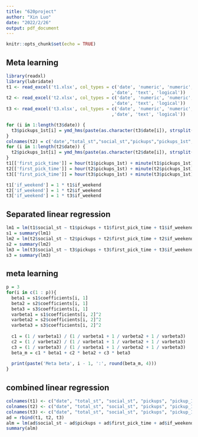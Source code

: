 ---
title: "620project"
author: "Xin Luo"
date: "2022/2/26"
output: pdf_document
---

```{r setup, include=FALSE}
knitr::opts_chunk$set(echo = TRUE)
```

## Meta learning

```{r cars}
library(readxl)
library(lubridate)
t1 <- read_excel('t1.xlsx', col_types = c('date', 'numeric', 'numeric', 'numeric'
                                        ,'date', 'text', 'logical'))
t2 <- read_excel('t2.xlsx', col_types = c('date', 'numeric', 'numeric', 'numeric'
                                        ,'date', 'text', 'logical'))
t3 <- read_excel('t3.xlsx', col_types = c('date', 'numeric', 'numeric', 'numeric'
                                        ,'date', 'text', 'logical'))
```

```{r}
for (i in 1:length(t3$date)) {
  t3$pickups_1st[i] = ymd_hms(paste(as.character(t3$date[i]), strsplit(as.character(t3$pickups_1st[i]),split = " ")[[1]][2]))
}
colnames(t2) = c('date',"total_st","social_st","pickups","pickups_1st","weekday","if_weekend")
for (i in 1:length(t2$date)) {
  t2$pickups_1st[i] = ymd_hms(paste(as.character(t2$date[i]), strsplit(as.character(t2$pickups_1st[i]),split = " ")[[1]][2]))
}
t1[['first_pick_time']] = hour(t1$pickups_1st) + minute(t1$pickups_1st)/60
t2[['first_pick_time']] = hour(t2$pickups_1st) + minute(t2$pickups_1st)/60
t3[['first_pick_time']] = hour(t3$pickups_1st) + minute(t3$pickups_1st)/60

t1['if_weekend'] = 1 * t1$if_weekend
t2['if_weekend'] = 1 * t2$if_weekend
t3['if_weekend'] = 1 * t3$if_weekend
```

## Separated linear regression
```{r pressure, echo=FALSE}
lm1 = lm(t1$social_st ~ t1$pickups + t1$first_pick_time + t1$if_weekend)
s1 = summary(lm1)
lm2 = lm(t2$social_st ~ t2$pickups + t2$first_pick_time + t2$if_weekend)
s2 = summary(lm2)
lm3 = lm(t3$social_st ~ t3$pickups + t3$first_pick_time + t3$if_weekend)
s3 = summary(lm3)
```

## meta learning
```{r}
p = 3
for(i in c(1 : p)){  
  beta1 = s1$coefficients[i, 1]
  beta2 = s2$coefficients[i, 1]
  beta3 = s3$coefficients[i, 1]
  varbeta1 = s1$coefficients[i, 2]^2
  varbeta2 = s2$coefficients[i, 2]^2
  varbeta3 = s3$coefficients[i, 2]^2
  
  c1 = (1 / varbeta1) / (1 / varbeta1 + 1 / varbeta2 + 1 / varbeta3)
  c2 = (1 / varbeta2) / (1 / varbeta1 + 1 / varbeta2 + 1 / varbeta3)
  c3 = (1 / varbeta3) / (1 / varbeta1 + 1 / varbeta2 + 1 / varbeta3)
  beta_m = c1 * beta1 + c2 * beta2 + c3 * beta3
  
  print(paste('Meta beta', i - 1, ':', round(beta_m, 4)))
}
```

## combined linear regression
```{r}
colnames(t1) <- c("date", "total_st", "social_st", "pickups", "pickup_1st", "weekday", "if_weekend", "first_pick_time")
colnames(t2) <- c("date", "total_st", "social_st", "pickups", "pickup_1st", "weekday", "if_weekend","first_pick_time")
colnames(t3) <- c("date", "total_st", "social_st", "pickups", "pickup_1st", "weekday", "if_weekend","first_pick_time")
ad = rbind(t1, t2, t3)
alm = lm(ad$social_st ~ ad$pickups + ad$first_pick_time + ad$if_weekend)
summary(alm)
```